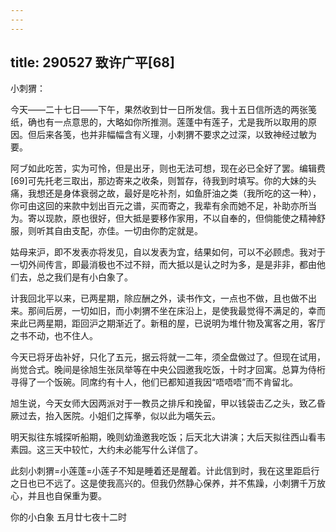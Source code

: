 ```yaml
---
---
---
```

title: 290527 致许广平[68]
---




小刺猬：

今天——二十七日——下午，果然收到廿一日所发信。我十五日信所选的两张笺纸，确也有一点意思的，大略如你所推测。莲蓬中有莲子，尤是我所以取用的原因。但后来各笺，也并非幅幅含有义理，小刺猬不要求之过深，以致神经过敏为要。

阿ブ如此吃苦，实为可怜，但是出牙，则也无法可想，现在必已全好了罢。编辑费[69]可先托老三取出，那边寄来之收条，则暂存，待我到时填写。你的大妹的头痛，我想还是身体衰弱之故，最好是吃补剂，如鱼肝油之类（我所吃的这一种），你可由这回的来款中划出百元之谱，买而寄之，我辈有余而她不足，补助亦所当为。寄以现款，原也很好，但大抵是要移作家用，不以自奉的，但倘能使之精神舒服，则听其自由支配，亦佳。一切由你酌定就是。

姑母来沪，即不发表亦将发见，自以发表为宜，结果如何，可以不必顾虑。我对于一切外间传言，即最消极也不过不辩，而大抵以是认之时为多，是是非非，都由他们去，总之我们是有小白象了。

计我回北平以来，已两星期，除应酬之外，读书作文，一点也不做，且也做不出来。那间后房，一切如旧，而小刺猬不坐在床沿上，是使我最觉得不满足的，幸而来此已两星期，距回沪之期渐近了。新租的屋，已说明为堆什物及寓客之用，客厅之书不动，也不住人。

今天已将牙齿补好，只化了五元，据云将就一二年，须全盘做过了。但现在试用，尚觉合式。晚间是徐旭生张凤举等在中央公园邀我吃饭，十时才回寓。总算为侍桁寻得了一个饭碗。同席约有十人，他们已都知道我因“唔唔唔”而不肯留北。

旭生说，今天女师大因两派对于一教员之排斥和挽留，甲以钱袋击乙之头，致乙昏厥过去，抬入医院。小姐们之挥拳，似以此为嚆矢云。

明天拟往东城探听船期，晚则幼渔邀我吃饭；后天北大讲演；大后天拟往西山看韦素园。这三天中较忙，大约未必能写什么详信了。

此刻小刺猬=小莲蓬=小莲子不知是睡着还是醒着。计此信到时，我在这里距启行之日也已不远了。这是使我高兴的。但我仍然静心保养，并不焦躁，小刺猬千万放心，并且也自保重为要。

你的小白象 五月廿七夜十二时